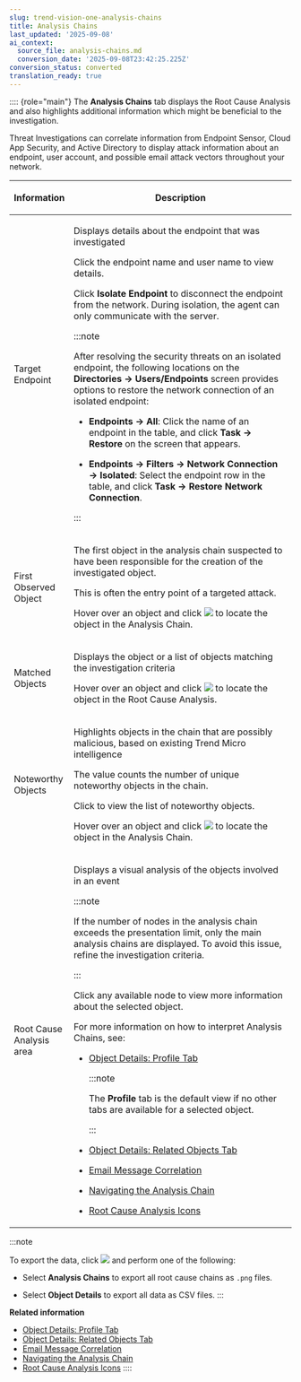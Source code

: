```yaml
---
slug: trend-vision-one-analysis-chains
title: Analysis Chains
last_updated: '2025-09-08'
ai_context:
  source_file: analysis-chains.md
  conversion_date: '2025-09-08T23:42:25.225Z'
conversion_status: converted
translation_ready: true
---
```


:::: {role="main"}
The **Analysis Chains** tab displays the Root Cause Analysis and also highlights additional information which might be beneficial to the investigation.

Threat Investigations can correlate information from Endpoint Sensor, Cloud App Security, and Active Directory to display attack information about an endpoint, user account, and possible email attack vectors throughout your network.

<table>
<colgroup>
<col style="width: 20%" />
<col style="width: 80%" />
</colgroup>
<thead>
<tr>
<th><p>Information</p></th>
<th><p>Description</p></th>
</tr>
</thead>
<tbody>
<tr>
<td><p>Target Endpoint</p></td>
<td><p>Displays details about the endpoint that was investigated</p>
<p>Click the endpoint name and user name to view details.</p>
<p>Click <strong>Isolate Endpoint</strong> to disconnect the endpoint from the network. During isolation, the agent can only communicate with the server.</p>


:::note

<p>After resolving the security threats on an isolated endpoint, the following locations on the <strong>Directories → Users/Endpoints</strong> screen provides options to restore the network connection of an isolated endpoint:</p>
<ul>
<li><p><strong>Endpoints → All</strong>: Click the name of an endpoint in the table, and click <strong>Task → Restore</strong> on the screen that appears.</p></li>
<li><p><strong>Endpoints → Filters → Network Connection → Isolated</strong>: Select the endpoint row in the table, and click <strong>Task → Restore Network Connection</strong>.</p></li>
</ul>


:::

</td>
</tr>
<tr>
<td><p>First Observed Object</p></td>
<td><p>The first object in the analysis chain suspected to have been responsible for the creation of the investigated object.</p>
<p>This is often the entry point of a targeted attack.</p>
<p>Hover over an object and click <img src="./images/search=20240717141818.webp" /> to locate the object in the Analysis Chain.</p></td>
</tr>
<tr>
<td><p>Matched Objects</p></td>
<td><p>Displays the object or a list of objects matching the investigation criteria</p>
<p>Hover over an object and click <img src="./images/search=20240717141818.webp" /> to locate the object in the Root Cause Analysis.</p></td>
</tr>
<tr>
<td><p>Noteworthy Objects</p></td>
<td><p>Highlights objects in the chain that are possibly malicious, based on existing Trend Micro intelligence</p>
<p>The value counts the number of unique noteworthy objects in the chain.</p>
<p>Click to view the list of noteworthy objects.</p>
<p>Hover over an object and click <img src="./images/search=20240717141818.webp" /> to locate the object in the Analysis Chain.</p></td>
</tr>
<tr>
<td><p>Root Cause Analysis area</p></td>
<td><p>Displays a visual analysis of the objects involved in an event</p>


:::note

<p>If the number of nodes in the analysis chain exceeds the presentation limit, only the main analysis chains are displayed. To avoid this issue, refine the investigation criteria.</p>


:::


<p>Click any available node to view more information about the selected object.</p>
<p>For more information on how to interpret Analysis Chains, see:</p>
<ul>
<li><p><a href="trend-vision-one-matched-object-details-profile-tab">Object Details: Profile Tab</a></p>


:::note

<p>The <strong>Profile</strong> tab is the default view if no other tabs are available for a selected object.</p>


:::

</li>
<li><p><a href="trend-vision-one-matched-obj-related-obj-tab">Object Details: Related Objects Tab</a></p></li>
<li><p><a href="trend-vision-one-email-message-correlation">Email Message Correlation</a></p></li>
<li><p><a href="trend-vision-one-navigating-analysis-chain-apex">Navigating the Analysis Chain</a></p></li>
<li><p><a href="trend-vision-one-root-cause-icons">Root Cause Analysis Icons</a></p></li>
</ul></td>
</tr>
</tbody>
</table>

:::note

To export the data, click ![](/images/export=GUID-8F04F6E4-5B5D-4C5B-9EAD-5E82284BB174=1=en-us=Low.webp) and perform one of the following:

- Select **Analysis Chains** to export all root cause chains as `.png` files.

- Select **Object Details** to export all data as CSV files.
:::

**Related information**

- [Object Details: Profile Tab](matched-object-details-profile-tab.mdx)
- [Object Details: Related Objects Tab](matched-obj-related-obj-tab.mdx)
- [Email Message Correlation](email-message-correlation.mdx)
- [Navigating the Analysis Chain](navigating-analysis-chain-apex.mdx)
- [Root Cause Analysis Icons](root-cause-icons.mdx)
::::
